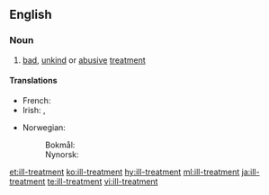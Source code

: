 ==English==

===Noun===
{{en-noun|head=[[ill]]-[[treatment]]|-}}

# [[bad]], [[unkind]] or [[abusive]] [[treatment]]

====Translations====
{{trans-top|bad, unkind or abusive treatment}}
* French: {{t+|fr|maltraitance|f}}
* Irish: {{t|ga|anchor|m}}, {{t|ga|anaiste|f}}
{{trans-mid}}
* Norwegian:
*: Bokmål: {{t|nb|mishandling|m|f}}
*: Nynorsk: {{t|nn|mishandling|f}}
{{trans-bottom}}

[[et:ill-treatment]]
[[ko:ill-treatment]]
[[hy:ill-treatment]]
[[ml:ill-treatment]]
[[ja:ill-treatment]]
[[te:ill-treatment]]
[[vi:ill-treatment]]